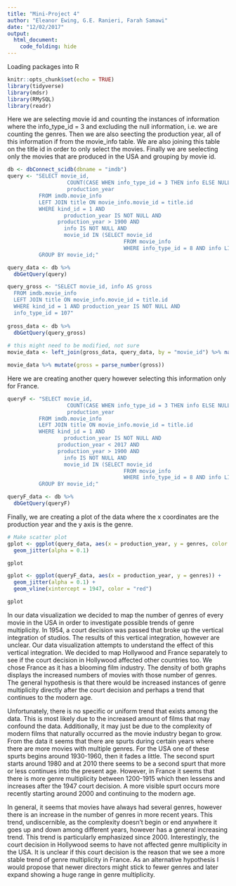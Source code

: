 ```yaml
---
title: "Mini-Project 4"
author: "Eleanor Ewing, G.E. Ranieri, Farah Samawi"
date: "12/02/2017"
output: 
  html_document:
    code_folding: hide
---
```

Loading packages into R
```r
knitr::opts_chunk$set(echo = TRUE)
library(tidyverse)
library(mdsr)
library(RMySQL)
library(readr)
```
Here we are selecting movie id and counting the instances of information where the info_type_id = 3 and excluding the null information, i.e. we are counting the genres.
Then we are also seecting the production year, all of this information if from the movie_info table. We are also joining this table on the title id in order to only select the movies. Finally we are seelecting only the movies that are produced in the USA and grouping by movie id.
```r
db <- dbConnect_scidb(dbname = "imdb")
query <- "SELECT movie_id, 
	               COUNT(CASE WHEN info_type_id = 3 THEN info ELSE NULL END) AS genres,
	               production_year
          FROM imdb.movie_info
          LEFT JOIN title ON movie_info.movie_id = title.id
          WHERE kind_id = 1 AND 
	              production_year IS NOT NULL AND 
                production_year > 1900 AND
	              info IS NOT NULL AND 
	              movie_id IN (SELECT movie_id
				                     FROM movie_info
				                     WHERE info_type_id = 8 AND info LIKE '%USA%')
          GROUP BY movie_id;"

query_data <- db %>%
  dbGetQuery(query)
```

```r
query_gross <- "SELECT movie_id, info AS gross
  FROM imdb.movie_info
  LEFT JOIN title ON movie_info.movie_id = title.id
  WHERE kind_id = 1 AND production_year IS NOT NULL AND
  info_type_id = 107"
  
gross_data <- db %>%
  dbGetQuery(query_gross)
  
# this might need to be modified, not sure
movie_data <- left_join(gross_data, query_data, by = "movie_id") %>% na.omit()

movie_data %>% mutate(gross = parse_number(gross))
```

Here we are creating another query however selecting this information only for France.
```r
queryF <- "SELECT movie_id, 
	               COUNT(CASE WHEN info_type_id = 3 THEN info ELSE NULL END) AS genres,
	               production_year
          FROM imdb.movie_info
          LEFT JOIN title ON movie_info.movie_id = title.id
          WHERE kind_id = 1 AND
	              production_year IS NOT NULL AND 
                production_year < 2017 AND
                production_year > 1900 AND
	              info IS NOT NULL AND 
	              movie_id IN (SELECT movie_id
				                     FROM movie_info
				                     WHERE info_type_id = 8 AND info LIKE '%France%')
          GROUP BY movie_id;"

queryF_data <- db %>%
  dbGetQuery(queryF)
```
Finally, we are creating a plot of the data where the x coordinates are the production year and the y axis is the genre. 
```r
# Make scatter plot
gplot <- ggplot(query_data, aes(x = production_year, y = genres, color = gross_data)) +
  geom_jitter(alpha = 0.1)

gplot
```

```r
gplot <- ggplot(queryF_data, aes(x = production_year, y = genres)) +
  geom_jitter(alpha = 0.1) +
  geom_vline(xintercept = 1947, color = "red")

gplot
```
In our data visualization we decided to map the number of genres of every movie in the USA in order to investigate possible trends of genre multiplicity. In 1954, a court decision was passed that broke up the vertical integration of studios. The results of this vertical integration, however are unclear. Our data visualization attempts to understand the effect of this vertical integration. We decided to map Hollywood and France separately to see if the court decision in Hollywood affected other countries too. We chose France as it has a blooming film industry. The density of both graphs displays the increased numbers of movies with those number of genres. The general hypothesis is that there would be increased instances of genre multiplicity directly after the court decision and perhaps a trend that continues to the modern age.

Unfortunately, there is no specific or uniform trend that exists among the data. This is most likely due to the increased amount of films that may confound the data. Additionally, it may just be due to the complexity of modern films that naturally occurred as the movie industry began to grow. From the data it seems that there are spurts during certain years where there are more movies with multiple genres. For the USA one of these spurts begins around 1930-1960, then it fades a little. The second spurt starts around 1980 and at 2010 there seems to be a second spurt that more or less continues into the present age. However, in France it seems that there is more genre multiplicity between 1200-1915 which then lessens and increases after the 1947 court decision. A more visible spurt occurs more recently starting around 2000 and continuing to the modern age.

In general, it seems that movies have always had several genres, however there is an increase in the number of genres in more recent years. This trend, undiscernible, as the complexity doesn’t begin or end anywhere it goes up and down among different years, however has a general increasing trend. This trend is particularly emphasized since 2000. Interestingly, the court decision in Hollywood seems to have not affected genre multiplicity in the USA. It is unclear if this court decision is the reason that we see a more stable trend of genre multiplicity in France. As an alternative hypothesis I would propose that newer directors might stick to fewer genres and later expand showing a huge range in genre multiplicity.  